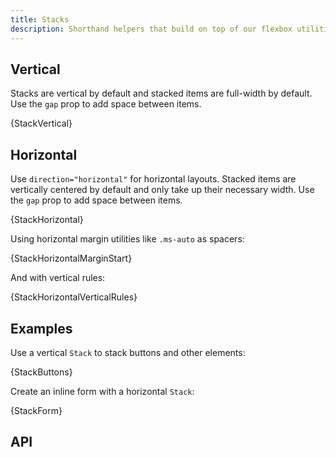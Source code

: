 ```yaml
---
title: Stacks
description: Shorthand helpers that build on top of our flexbox utilities to make component layout faster and easier than ever.
---
```



## Vertical

Stacks are vertical by default and stacked items are full-width by default. Use the `gap`
prop to add space between items.

<CodeBlock language="jsx" live>
  {StackVertical}
</CodeBlock>

## Horizontal

Use `direction="horizontal"` for horizontal layouts. Stacked items are vertically centered
by default and only take up their necessary width. Use the `gap` prop to add space between
items.

<CodeBlock language="jsx" live>
  {StackHorizontal}
</CodeBlock>

Using horizontal margin utilities like `.ms-auto` as spacers:

<CodeBlock language="jsx" live>
  {StackHorizontalMarginStart}
</CodeBlock>

And with vertical rules:

<CodeBlock language="jsx" live>
  {StackHorizontalVerticalRules}
</CodeBlock>

## Examples

Use a vertical `Stack` to stack buttons and other elements:

<CodeBlock language="jsx" live>
  {StackButtons}
</CodeBlock>

Create an inline form with a horizontal `Stack`:

<CodeBlock language="jsx" live>
  {StackForm}
</CodeBlock>

## API

<PropsTable name="Stack" />
